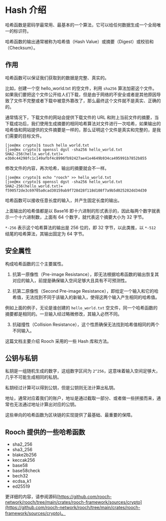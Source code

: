 # Hash 介绍

哈希函数是密码学最常用、最基本的一个算法，它可以给任何数据生成一个全局唯一的标识符。

哈希函数的输出通常被称为哈希值（Hash Value）或摘要（Digest）或校验和（Checksum）。

## 作用

哈希函数可以保证我们获取到的数据是完整、真实的。

比如，创建一个空 hello_world.txt 的空文件，利用 `sha256` 算法加密这个文件。如果我们要把这个文件公开给人们下载，但是由于网络的不安全或者是其他原因导致了文件不完整或者下载中被意外篡改了，那么最终这个文件就不是真实、正确的的。

通常情况下，下载文件的网站会提供下载文件的 URL 和附上当前文件的摘要，当下载成功后，我们使用生成摘要的相同哈希算法对文件进行一次哈希，如果输出的哈希值和网站提供的文件摘要是一样的，那么证明这个文件是真实和完整的，是我们需要的目标文件。

```shell
[joe@mx crypto]$ touch hello_world.txt
[joe@mx crypto]$ openssl dgst -sha256 hello_world.txt
SHA2-256(hello_world.txt)= e3b0c44298fc1c149afbf4c8996fb92427ae41e4649b934ca495991b7852b855
```

修改文件的内容，再次哈希，输出的摘要就会不一样。

```shell
[joe@mx crypto]$ echo "rooch" >> hello_world.txt
[joe@mx crypto]$ openssl dgst -sha256 hello_world.txt
SHA2-256(hello_world.txt)= f590572de3c69705a0cad30159ab9f728d28f118d108f7a9b5d025282dd34d30
```

哈希函数可以接收任意长度的输入，并产生固定长度的输出。

上面输出的哈希值都是以 Base16 即十六进制的形式表示的，因此每两个数字就表示一个十六进制数，上面有 64 个数字，就代表这个摘要大小为 32 字节。

`*-256` 表示这个哈希算法的输出是 256 位的，即 32 字节，以此类推，以 `*-512` 结尾的哈希算法，其输出固定为 64 字节。

## 安全属性

构成哈希函数的三个主要属性。

1. 抗第一原像性（Pre-image Resistance），即无法根据哈希函数的输出恢复其对应的输入，前提是确保输入空间足够大且具有不可预测性。

2. 抗第二原像性（Second Pre-image Resistance），即给定一个输入和它的哈希值，无法找到不同于该输入的新输入，使得这两个输入产生相同的哈希值。

例如上面的例子，无论是谁创建的 `hello_world.txt` 空文件，同一个哈希函数的摘要都是相同的。一旦输入经过略微修改，其输入必然不同。

3. 抗碰撞性（Collision Resistance），这个性质确保无法找到哈希值相同的两个不同输入。

这篇文档主要介绍 Rooch 采用的一些 Hash 库和方法。

## 公钥与私钥

私钥是一组随机生成的数字，这组数字区间为 `2^256`，这意味着输入空间足够大，几乎不可能生成相同的私钥。

私钥经过计算可以得到公钥，但是公钥则无法计算出私钥。

地址，通常对应着我们的账户，地址是通过截取一部分、或者做一些拼接而来，通常也无法通过地址计算出对应的公钥。

这些单向的哈希函数为区块链的实现提供了最基础、最重要的保障。

## Rooch 提供的一些哈希函数

- sha2_256
- sha3_256
- blake2b256
- keccak256
- base58
- base58check
- bech32
- ecdsa_k1
- ed25519

更详细的内容，请参阅源码[https://github.com/rooch-network/rooch/tree/main/crates/rooch-framework/sources/crypto](https://github.com/rooch-network/rooch/tree/main/crates/rooch-framework/sources/crypto)。 

